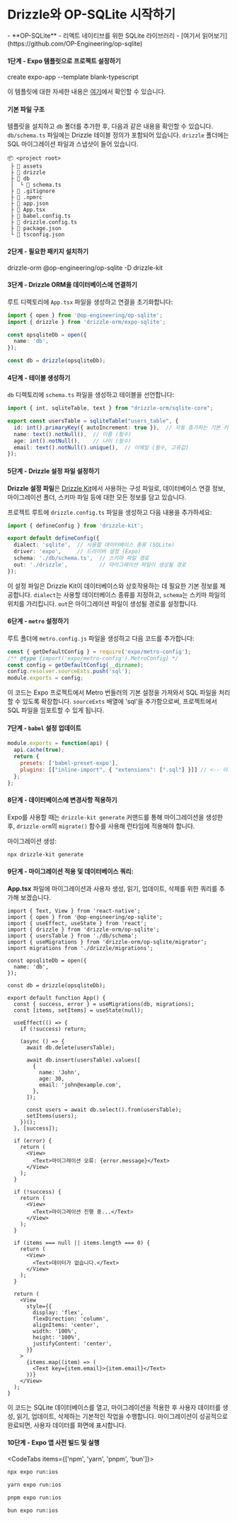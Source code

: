 

<Breadcrumbs/>

# Drizzle와 OP-SQLite 시작하기

<Prerequisites>  
  - **OP-SQLite** - 리액트 네이티브를 위한 SQLite 라이브러리 - [여기서 읽어보기](https://github.com/OP-Engineering/op-sqlite)
</Prerequisites>


#### 1단계 - Expo 템플릿으로 프로젝트 설정하기

<Npx>
create expo-app --template blank-typescript
</Npx>

이 템플릿에 대한 자세한 내용은 [여기](https://docs.expo.dev/more/create-expo/#create-a-new-project)에서 확인할 수 있습니다.


#### 기본 파일 구조

템플릿을 설치하고 `db` 폴더를 추가한 후, 다음과 같은 내용을 확인할 수 있습니다. `db/schema.ts` 파일에는 Drizzle 테이블 정의가 포함되어 있습니다. `drizzle` 폴더에는 SQL 마이그레이션 파일과 스냅샷이 들어 있습니다.

```plaintext
📦 <project root>
 ├ 📂 assets
 ├ 📂 drizzle
 ├ 📂 db
 │  └ 📜 schema.ts
 ├ 📜 .gitignore
 ├ 📜 .npmrc
 ├ 📜 app.json
 ├ 📜 App.tsx
 ├ 📜 babel.config.ts
 ├ 📜 drizzle.config.ts
 ├ 📜 package.json
 └ 📜 tsconfig.json
```


#### 2단계 - 필요한 패키지 설치하기

<Npm>
  drizzle-orm @op-engineering/op-sqlite
  -D drizzle-kit
</Npm>




#### 3단계 - Drizzle ORM을 데이터베이스에 연결하기

루트 디렉토리에 `App.tsx` 파일을 생성하고 연결을 초기화합니다:

```ts
import { open } from '@op-engineering/op-sqlite';
import { drizzle } from 'drizzle-orm/expo-sqlite';

const opsqliteDb = open({
  name: 'db',
});

const db = drizzle(opsqliteDb);
```


#### 4단계 - 테이블 생성하기

`db` 디렉토리에 `schema.ts` 파일을 생성하고 테이블을 선언합니다:

```typescript
import { int, sqliteTable, text } from "drizzle-orm/sqlite-core";

export const usersTable = sqliteTable("users_table", {
  id: int().primaryKey({ autoIncrement: true }),  // 자동 증가하는 기본 키
  name: text().notNull(),  // 이름 (필수)
  age: int().notNull(),    // 나이 (필수)
  email: text().notNull().unique(),  // 이메일 (필수, 고유값)
});
```


#### 5단계 - Drizzle 설정 파일 설정하기

**Drizzle 설정 파일**은 [Drizzle Kit](/docs/kit-overview)에서 사용하는 구성 파일로, 데이터베이스 연결 정보, 마이그레이션 폴더, 스키마 파일 등에 대한 모든 정보를 담고 있습니다.

프로젝트 루트에 `drizzle.config.ts` 파일을 생성하고 다음 내용을 추가하세요:

```ts
import { defineConfig } from 'drizzle-kit';

export default defineConfig({
  dialect: 'sqlite',  // 사용할 데이터베이스 종류 (SQLite)
  driver: 'expo',     // 드라이버 설정 (Expo)
  schema: './db/schema.ts',  // 스키마 파일 경로
  out: './drizzle',          // 마이그레이션 파일이 생성될 경로
});
```

이 설정 파일은 Drizzle Kit이 데이터베이스와 상호작용하는 데 필요한 기본 정보를 제공합니다. `dialect`는 사용할 데이터베이스 종류를 지정하고, `schema`는 스키마 파일의 위치를 가리킵니다. `out`은 마이그레이션 파일이 생성될 경로를 설정합니다.


#### 6단계 - `metro` 설정하기

루트 폴더에 `metro.config.js` 파일을 생성하고 다음 코드를 추가합니다:

```js
const { getDefaultConfig } = require('expo/metro-config');
/** @type {import('expo/metro-config').MetroConfig} */
const config = getDefaultConfig(__dirname);
config.resolver.sourceExts.push('sql');
module.exports = config;
```

이 코드는 Expo 프로젝트에서 Metro 번들러의 기본 설정을 가져와서 SQL 파일을 처리할 수 있도록 확장합니다. `sourceExts` 배열에 'sql'을 추가함으로써, 프로젝트에서 SQL 파일을 임포트할 수 있게 됩니다.


#### 7단계 - `babel` 설정 업데이트

```js copy filename="metro.config.js"
module.exports = function(api) {
  api.cache(true);
  return {
    presets: ['babel-preset-expo'],
    plugins: [["inline-import", { "extensions": [".sql"] }]] // <-- 이 부분 추가
  };
};
```


#### 8단계 - 데이터베이스에 변경사항 적용하기

Expo를 사용할 때는 `drizzle-kit generate` 커맨드를 통해 마이그레이션을 생성한 후, `drizzle-orm`의 `migrate()` 함수를 사용해 런타임에 적용해야 합니다.

마이그레이션 생성:
```bash
npx drizzle-kit generate
```


#### 9단계 - 마이그레이션 적용 및 데이터베이스 쿼리:

**App.tsx** 파일에 마이그레이션과 사용자 생성, 읽기, 업데이트, 삭제를 위한 쿼리를 추가해 보겠습니다.

```tsx
import { Text, View } from 'react-native';
import { open } from '@op-engineering/op-sqlite';
import { useEffect, useState } from 'react';
import { drizzle } from 'drizzle-orm/op-sqlite';
import { usersTable } from './db/schema';
import { useMigrations } from 'drizzle-orm/op-sqlite/migrator';
import migrations from './drizzle/migrations';

const opsqliteDb = open({
  name: 'db',
});

const db = drizzle(opsqliteDb);

export default function App() {
  const { success, error } = useMigrations(db, migrations);
  const [items, setItems] = useState(null);

  useEffect(() => {
    if (!success) return;

    (async () => {
      await db.delete(usersTable);

      await db.insert(usersTable).values([
        {
          name: 'John',
          age: 30,
          email: 'john@example.com',
        },
      ]);

      const users = await db.select().from(usersTable);
      setItems(users);
    })();
  }, [success]);

  if (error) {
    return (
      <View>
        <Text>마이그레이션 오류: {error.message}</Text>
      </View>
    );
  }

  if (!success) {
    return (
      <View>
        <Text>마이그레이션 진행 중...</Text>
      </View>
    );
  }

  if (items === null || items.length === 0) {
    return (
      <View>
        <Text>데이터가 없습니다.</Text>
      </View>
    );
  }

  return (
    <View
      style={{
        display: 'flex',
        flexDirection: 'column',
        alignItems: 'center',
        width: '100%',
        height: '100%',
        justifyContent: 'center',
      }}
    >
      {items.map((item) => (
        <Text key={item.email}>{item.email}</Text>
      ))}
    </View>
  );
}
```

이 코드는 SQLite 데이터베이스를 열고, 마이그레이션을 적용한 후 사용자 데이터를 생성, 읽기, 업데이트, 삭제하는 기본적인 작업을 수행합니다. 마이그레이션이 성공적으로 완료되면, 사용자 데이터를 화면에 표시합니다.


#### 10단계 - Expo 앱 사전 빌드 및 실행

<CodeTabs items={['npm', 'yarn', 'pnpm', 'bun']}>
```bash copy
npx expo run:ios
```
```bash copy
yarn expo run:ios
```
```bash copy
pnpm expo run:ios
```
```bash copy
bun expo run:ios
```
</CodeTabs>


